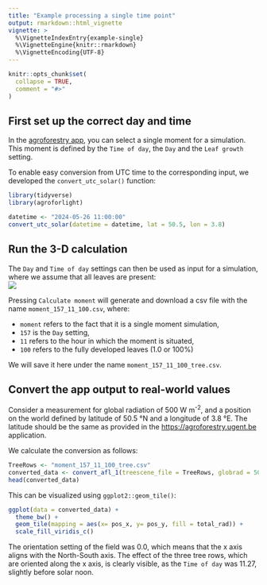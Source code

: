 ```yaml
---
title: "Example processing a single time point"
output: rmarkdown::html_vignette
vignette: >
  %\VignetteIndexEntry{example-single}
  %\VignetteEngine{knitr::rmarkdown}
  %\VignetteEncoding{UTF-8}
---
```


```r
knitr::opts_chunk$set(
  collapse = TRUE,
  comment = "#>"
)
```

## First set up the correct day and time

In the [agroforestry app](https://agroforestry.ugent.be), you can select a single moment for a simulation. This moment is defined by the `Time of day`, the `Day` and the `Leaf growth` setting.

To enable easy conversion from UTC time to the corresponding input, we developed the `convert_utc_solar()` function:

```r
library(tidyverse)
library(agroforlight)

datetime <- "2024-05-26 11:00:00"
convert_utc_solar(datetime = datetime, lat = 50.5, lon = 3.8)
```

## Run the 3-D calculation

The `Day` and `Time of day` settings can then be used as input for a simulation, where we assume that all leaves are present:\
![](img/single-screenshot.png)

Pressing `Calculate moment` will generate and download a csv file with the name `moment_157_11_100.csv`, where:

-   `moment` refers to the fact that it is a single moment simulation,
-   `157` is the `Day` setting,
-   `11` refers to the hour in which the moment is situated,
-   `100` refers to the fully developed leaves (1.0 or 100%)

We will save it here under the name `moment_157_11_100_tree.csv`.

## Convert the app output to real-world values

Consider a measurement for global radiation of 500 W m<sup>-2</sup>, and a position on the world defined by latitude of 50.5 °N and a longitude of 3.8 °E. The latitude should be the same as provided in the <https://agroforestry.ugent.be> application.

We calculate the conversion as follows:

```r

TreeRows <- "moment_157_11_100_tree.csv"
converted_data <- convert_afl_1(treescene_file = TreeRows, globrad = 500, lat = 50.9, lon = 3.78)
head(converted_data)
```



This can be visualized using `ggplot2::geom_tile()`:

```r
ggplot(data = converted_data) +
  theme_bw() +
  geom_tile(mapping = aes(x= pos_x, y= pos_y, fill = total_rad)) +
  scale_fill_viridis_c()

```

The orientation setting of the field was 0.0, which means that the x axis aligns with the North-South axis. The effect of the three tree rows, which are oriented along the x axis, is clearly visible, as the `Time of day` was 11.27, slightly before solar noon.
